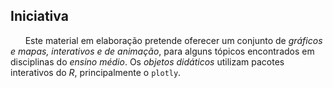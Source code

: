 ## Iniciativa {.unnumbered}

|       Este material em elaboração pretende oferecer um conjunto de *gráficos e mapas, interativos e de animação*, para alguns tópicos encontrados em disciplinas do *ensino médio*. Os *objetos didáticos* utilizam pacotes interativos do *R*, principalmente o `plotly`. 


<!-- ### Equipe {.unnumbered} -->

<!-- |       Bárbara Silveira Rodrigues (graduanda, Curso de Ciências da Computação, UNIFAL-MG) -->
<!-- |       Prof. Dr. Gabriel Gerber Hornink -->
<!-- |       Prof. Dr. Luiz Eduardo Silva -->
<!-- |       Prof. Dr. José Maurício Schneedorf Ferreira da Silva -->